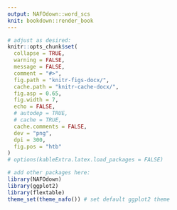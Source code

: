```yaml
---
output: NAFOdown::word_scs
knit: bookdown::render_book
---
```


```r
# adjust as desired:
knitr::opts_chunk$set(
  collapse = TRUE,
  warning = FALSE,
  message = FALSE,
  comment = "#>",
  fig.path = "knitr-figs-docx/",
  cache.path = "knitr-cache-docx/",
  fig.asp = 0.65,
  fig.width = 7,
  echo = FALSE,
  # autodep = TRUE,
  # cache = TRUE,
  cache.comments = FALSE,
  dev = "png",
  dpi = 300,
  fig.pos = "htb"
)
# options(kableExtra.latex.load_packages = FALSE)
```

```r
# add other packages here:
library(NAFOdown)
library(ggplot2)
library(flextable)
theme_set(theme_nafo()) # set default ggplot2 theme
```
